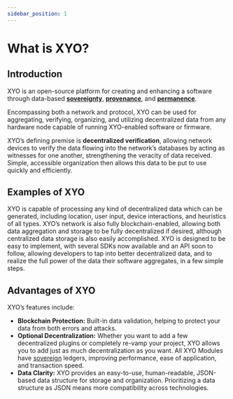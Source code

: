 ```yaml
---
sidebar_position: 1
---
```


# What is XYO?

## Introduction

XYO is an open-source platform for creating and enhancing a software through data-based [**sovereignty**](/glossary#sovereignty), [**provenance**](/glossary#provenance), and [**permanence**](/glossary#permanence).

Encompassing both a network and protocol, XYO can be used for aggregating, verifying, organizing, and utilizing decentralized data from any hardware node capable of running XYO-enabled software or firmware.

XYO’s defining premise is **decentralized verification**, allowing network devices to verify the data flowing into the network’s databases by acting as witnesses for one another, strengthening the veracity of data received. Simple, accessible organization then allows this data to be put to use quickly and efficiently.

## Examples of XYO

XYO is capable of processing any kind of decentralized data which can be generated, including location, user input, device interactions, and heuristics of all types. XYO’s network is also fully blockchain-enabled, allowing both data aggregation and storage to be fully decentralized if desired, although centralized data storage is also easily accomplished.
XYO is designed to be easy to implement, with several SDKs now available and an API soon to follow, allowing developers to tap into better decentralized data, and to realize the full power of the data their software aggregates, in a few simple steps.

## Advantages of XYO

XYO’s features include:

- **Blockchain Protection:** Built-in data validation, helping to protect your data from both errors and attacks.
- **Optional Decentralization:** Whether you want to add a few decentralized plugins or completely re-vamp your project, XYO allows you to add just as much decentralization as you want. All XYO Modules have [sovereign](/glossary#sovereignty) ledgers, improving performance, ease of application, and transaction speed.
- **Data Clarity:** XYO provides an easy-to-use, human-readable, JSON-based data structure for storage and organization. Prioritizing a data structure as JSON means more compatibility across technologies.

